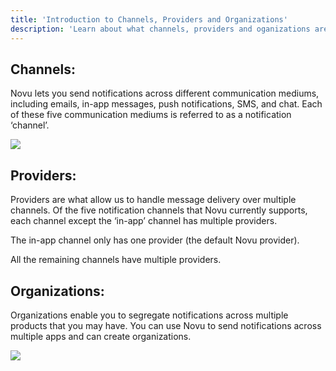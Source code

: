 ```yaml
---
title: 'Introduction to Channels, Providers and Organizations'
description: 'Learn about what channels, providers and oganizations are'
---
```


## Channels:

Novu lets you send notifications across different communication mediums, including emails, in-app messages, push notifications, SMS, and chat. Each of these five communication mediums is referred to as a notification ‘channel’.

<Frame caption="There are five channels in Novu"><img src="/images/channels.gif" /> </Frame>

## Providers:

Providers are what allow us to handle message delivery over multiple channels. Of the five notification channels that Novu currently supports, each channel except the ‘in-app’ channel has multiple providers.

The in-app channel only has one provider (the default Novu provider). 

All the remaining channels have multiple providers.

## Organizations: 
Organizations enable you to segregate notifications across multiple products that you may have. You can use Novu to send notifications across multiple apps and can create organizations. 

<Frame caption="Organizations enable you to segregate notifications across multiple products that you may have. "><img src="/images/org.gif" /> </Frame>